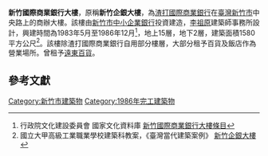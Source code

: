 {{Infobox building
| name               = 新竹國際商業銀行大樓
| image              = 
| image_size         = 
| caption            = 
| location           = {{ROC}}[[臺灣省|臺灣省]][[新竹市|新竹市]]<br>[[東區_(新竹市)|東區]]中正路
| start_date         = 
| completion_date    = 
| building_type      = [[商場|商場]]、[[旅館|旅館]]
| architectural      = 
| roof               = 
| top_floor          = 
| observatory        = 
| floor_count        = 地上15層，地下2層
| cost               = 
| architect          =
| developer          = 
| main_contractor    = 
| references         =
}}

'''新竹國際商業銀行大樓'''，原稱'''新竹企銀大樓'''，為[[渣打國際商業銀行|渣打國際商業銀行]]在[[臺灣|臺灣]][[新竹市|新竹市]]中央路上的商辦大樓。該樓由[[新竹市中小企業銀行|新竹市中小企業銀行]]投資建造，[[李祖原|李祖原]]建築師事務所設計，興建時間為1983年5月至1986年12月<ref>行政院文化建設委員會 國家文化資料庫 [http://nrch.cca.gov.tw/ccahome/search/search_meta.jsp?xml_id=0006335313&dofile=cca220008-ar-c_014_024-0001-i.jpg 新竹國際商業銀行大樓條目]{{dead link|date=2018年3月 |bot=InternetArchiveBot |fix-attempted=yes }}</ref>，地上15層，地下2層，建築面積1580平方公尺<ref>國立大甲高級工業職業學校建築科教案，《臺灣當代建築案例》 [ftp://210.59.30.4/06%AB%D8%BFv%AC%EC/%AB%D8%BFv%BBs%B9%CF/%B7s%A6%CB%A5%F8%BB%C8.htm 新竹企銀大樓]{{dead link|date=2018年3月 |bot=InternetArchiveBot |fix-attempted=yes }}</ref>。該樓除渣打國際商業銀行自用部分樓層，大部分租予百貨及飯店作為營業場所。曾租予[[遠東百貨|遠東百貨]]。

==參考文獻==
{{reflist}}

{{Taiwanese building-stub}}
[[Category:新竹市建築物|Category:新竹市建築物]]
[[Category:1986年完工建築物|Category:1986年完工建築物]]